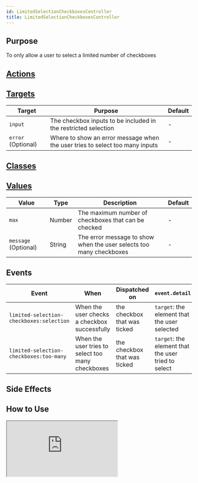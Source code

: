 ```yaml
---
id: LimitedSelectionCheckboxesController
title: LimitedSelectionCheckboxesController
---
```




## Purpose

To only allow a user to select a limited number of checkboxes


## [Actions](https://stimulus.hotwire.dev/reference/actions)
<NoActions/>

## [Targets](https://stimulus.hotwire.dev/reference/targets)

| Target             | Purpose                                                                      | Default |
|--------------------|------------------------------------------------------------------------------|---------|
| `input`            | The checkbox inputs to be included in the restricted selection               | -       |
| `error` (Optional) | Where to show an error message when the user tries to select too many inputs | -       |

## [Classes](https://stimulus.hotwire.dev/reference/classes)
<NoClasses/>

## [Values](https://stimulus.hotwire.dev/reference/values)

| Value                | Type   | Description                                                         | Default |
|----------------------|--------|---------------------------------------------------------------------|---------|
| `max`                | Number | The maximum number of checkboxes that can be checked                | -       |
| `message` (Optional) | String | The error message to show when the user selects too many checkboxes | -       |

## Events

| Event                                    | When                                              | Dispatched on                | `event.detail`                                      |
|------------------------------------------|---------------------------------------------------|------------------------------|-----------------------------------------------------|
| `limited-selection-checkboxes:selection` | When the user checks a checkbox successfully      | the checkbox that was ticked | `target`: the element that the user selected        |
| `limited-selection-checkboxes:too-many`  | When the user tries to select too many checkboxes | the checkbox that was ticked | `target`: the element that the user tried to select |

## Side Effects
<NoSideEffects/>


## How to Use


<iframe
  src="https:///stimulus-library.netlify.app/controllers/limited_selection_checkboxes_controller.html"
  style={{width: "100%", height: "500px", border: "0", borderRadius: "4px", overflow: "hidden"}}
  sandbox="allow-forms allow-modals allow-popups allow-presentation allow-same-origin allow-scripts"
/>
